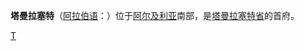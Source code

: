 {{Infobox Settlement
| name = 塔曼拉塞特<br/>تمنراست
| image_skyline = 
| imagesize = 
| image_caption = 
| image_flag = 
| image_shield = 
| pushpin_map = Algeria
| pushpin_label_position = bottom
| subdivision_type = 国家
| subdivision_name = {{ALG}}
| subdivision_type1 = [[阿尔及利亚行政区划|省]]
| subdivision_name1 = [[塔曼拉塞特省|塔曼拉塞特省]]
| subdivision_type2 = 
| subdivision_name2 = 
| elevation_m = 1320
| elevation_ft = 
| area_total_km2 = 
| population_as_of = 1998年
| population_total = 76000
| population_density_km2 = 
| timezone = [[欧洲中部时间|CET]]
| utc_offset = +1
| timezone_DST = 
| utc_offset_DST = 
| latd = 22
| latm = 47
| lats = 6
| latNS = N
| longd = 5
| longm = 31
| longs = 22
| longEW = E
| website =  
}}
'''塔曼拉塞特'''（[[阿拉伯语|阿拉伯语]]：'''{{rtl-lang|ar|تمنراست}}'''）位于[[阿尔及利亚|阿尔及利亚]]南部，是[[塔曼拉塞特省|塔曼拉塞特省]]的首府。

{{Algeria-stub}}

[[Category:阿尔及利亚城市|T]]